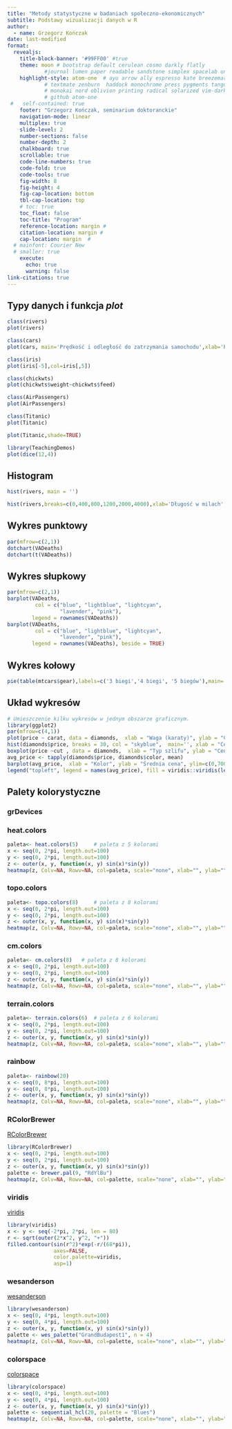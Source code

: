 ```yaml
---
title: "Metody statystyczne w badaniach społeczno-ekonomicznych"
subtitle: Podstawy wizualizacji danych w R
author: 
  - name: Grzegorz Kończak
date: last-modified
format: 
  revealjs:
    title-block-banner: '#99FF00' #true
    theme: moon # bootstrap default cerulean cosmo darkly flatly 
            #journal lumen paper readable sandstone simplex spacelab united yeti 
    highlight-style: atom-one  # ayu arrow ally espresso kate breezemark default  
            # textmate zenburn  haddock monochrome press pygments tango dracula 
            # monokai nord oblivion printing radical solarized vim-dark gruvbox 
            # github atom-one
 #   self-contained: true
    footer: "Grzegorz Kończak, seminarium doktoranckie"
    navigation-mode: linear
    multiplex: true
    slide-level: 2
    number-sections: false
    number-depth: 2
    chalkboard: true
    scrollable: true
    code-line-numbers: true
    code-fold: true
    code-tools: true
    fig-width: 8
    fig-height: 4
    fig-cap-location: bottom
    tbl-cap-location: top
    # toc: true
    toc_float: false
    toc-title: "Program"
    reference-location: margin #
    citation-location: margin #
    cap-location: margin  #
  # mainfont: Courier New
  # smaller: true
    execute:
      echo: true
      warning: false
link-citations: true
---
```




## Typy danych i funkcja *plot* {.scrollable}

```r
class(rivers)
plot(rivers)
```



```r
class(cars)
plot(cars, main='Prędkość i odległość do zatrzymania samochodu',xlab='Prędkość', ylab='Odległość')
```

```r
class(iris)
plot(iris[-5],col=iris[,5])
```

```r
class(chickwts)
plot(chickwts$weight~chickwts$feed)
```

```r
class(AirPassengers)
plot(AirPassengers)
```

```r
class(Titanic)
plot(Titanic)
```

```r
plot(Titanic,shade=TRUE)
```

```r
library(TeachingDemos)
plot(dice(12,4))

```

## Histogram

```r
hist(rivers, main = '')
```

```r
hist(rivers,breaks=c(0,400,800,1200,2000,4000),xlab='Długość w milach',ylab='Gęstość',main='')
```

## Wykres punktowy

```r
par(mfrow=c(2,1))
dotchart(VADeaths)
dotchart(t(VADeaths))

```

## Wykres słupkowy

```r
par(mfrow=c(2,1))
barplot(VADeaths,
         col = c("blue", "lightblue", "lightcyan", 
                 "lavender", "pink"),
        legend = rownames(VADeaths))
barplot(VADeaths,
         col = c("blue", "lightblue", "lightcyan", 
                 "lavender", "pink"),
        legend = rownames(VADeaths), beside = TRUE)

```

## Wykres kołowy

```r
pie(table(mtcars$gear),labels=c('3 biegi','4 biegi', '5 biegów'),main='')
```

## Układ wykresów

```r
# Umieszczenie kilku wykresów w jednym obszarze graficznym.
library(ggplot2)
par(mfrow=c(4,1))
plot(price ~ carat, data = diamonds,  xlab = "Waga (karaty)", ylab = "Cena", col = "darkblue", pch = 20)
hist(diamonds$price, breaks = 30, col = "skyblue",  main='', xlab = "Cena", ylab = "Liczba diamentów")
boxplot(price ~cut , data = diamonds,  xlab = "Typ szlifu", ylab = "Cena", col = c("#FF9999", "#FFCC99", "#FFFF99", "#CCFF99", "#99FF99"))
avg_price <- tapply(diamonds$price, diamonds$color, mean)
barplot(avg_price,  xlab = "Kolor", ylab = "Średnia cena", ylim=c(0,7000),col = viridis::viridis(length(avg_price)))
legend("topleft", legend = names(avg_price), fill = viridis::viridis(length(avg_price)))

```

## Palety kolorystyczne {.smaller}

::: panel-tabset

### grDevices


::: panel-tabset

### heat.colors

```r
paleta<- heat.colors(5)    	# paleta z 5 kolorami
x <- seq(0, 2*pi, length.out=100)
y <- seq(0, 2*pi, length.out=100)
z <- outer(x, y, function(x, y) sin(x)*sin(y))
heatmap(z, Colv=NA, Rowv=NA, col=paleta, scale="none", xlab="", ylab="", labRow = FALSE, labCol = FALSE)


```


### topo.colors

```r
paleta<- topo.colors(8) 	# paleta z 8 kolorami
x <- seq(0, 2*pi, length.out=100)
y <- seq(0, 2*pi, length.out=100)
z <- outer(x, y, function(x, y) sin(x)*sin(y))
heatmap(z, Colv=NA, Rowv=NA, col=paleta, scale="none", xlab="", ylab="", labRow = FALSE, labCol = FALSE)


```


### cm.colors

```r
paleta<- cm.colors(8) 	# paleta z 8 kolorami
x <- seq(0, 2*pi, length.out=100)
y <- seq(0, 2*pi, length.out=100)
z <- outer(x, y, function(x, y) sin(x)*sin(y))
heatmap(z, Colv=NA, Rowv=NA, col=paleta, scale="none", xlab="", ylab="", labRow = FALSE, labCol = FALSE)


```

### terrain.colors

```r
paleta<- terrain.colors(6) 	# paleta z 6 kolorami
x <- seq(0, 2*pi, length.out=100)
y <- seq(0, 2*pi, length.out=100)
z <- outer(x, y, function(x, y) sin(x)*sin(y))
heatmap(z, Colv=NA, Rowv=NA, col=paleta, scale="none", xlab="", ylab="", labRow = FALSE, labCol = FALSE)


```

### rainbow


```r
paleta<- rainbow(20) 	
x <- seq(0, 8*pi, length.out=100)
y <- seq(0, 8*pi, length.out=100)
z <- outer(x, y, function(x, y) sin(x)*sin(y))
heatmap(z, Colv=NA, Rowv=NA, col=paleta, scale="none", xlab="", ylab="", labRow = FALSE, labCol = FALSE)


```


:::

### RColorBrewer


[RColorBrewer](https://r-graph-gallery.com/38-rcolorbrewers-palettes.html)



```r
library(RColorBrewer)
x <- seq(0, 2*pi, length.out=100)
y <- seq(0, 2*pi, length.out=100)
z <- outer(x, y, function(x, y) sin(x)*sin(y))
palette <- brewer.pal(9, "RdYlBu")
heatmap(z, Colv=NA, Rowv=NA, col=palette, scale="none", xlab="", ylab="", labRow = FALSE, labCol = FALSE)

```

### viridis

[viridis](https://cran.r-project.org/web/packages/viridis/vignettes/intro-to-viridis.html)

```r
library(viridis)
x <- y <- seq(-2*pi, 2*pi, len = 80)
r <- sqrt(outer(2*x^2, y^2, "+"))
filled.contour(sin(r^2)*exp(-r/(68*pi)), 
               axes=FALSE,
               color.palette=viridis,
               asp=1)
```



### wesanderson

[wesanderson](https://cran.r-project.org/web/packages/wesanderson/wesanderson.pdf)

```r
library(wesanderson)
x <- seq(0, 4*pi, length.out=100)
y <- seq(0, 4*pi, length.out=100)
z <- outer(x, y, function(x, y) sin(x)*sin(y))
palette <- wes_palette("GrandBudapest1", n = 4)
heatmap(z, Colv=NA, Rowv=NA, col=palette, scale="none", xlab="", ylab="", labRow = FALSE, labCol = FALSE)
```


### colorspace

[colorspace](https://cran.r-project.org/web/packages/colorspace/vignettes/colorspace.html)

```r
library(colorspace)
x <- seq(0, 4*pi, length.out=100)
y <- seq(0, 4*pi, length.out=100)
z <- outer(x, y, function(x, y) sin(x)*sin(y))
palette <- sequential_hcl(20, palette = "Blues")
heatmap(z, Colv=NA, Rowv=NA, col=palette, scale="none", xlab="", ylab="", labRow = FALSE, labCol = FALSE)
```

:::
